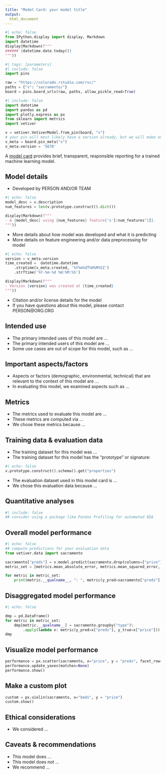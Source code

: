 ```yaml
---
title: "Model Card: your model title"
output:
  html_document
---
```


```python
#| echo: false
from IPython.display import display, Markdown
import datetime
display(Markdown(f"""
###### {datetime.date.today()}
"""))
```

```python
#| tags: [parameters]
#| include: false
import pins

raw = "https://colorado.rstudio.com/rsc/"
paths = {"v": "sacramento/"}
board = pins.board_urls(raw, paths, allow_pickle_read=True)
```

```python
#| include: false
import datetime
import pandas as pd
import plotly.express as px
from sklearn import metrics
import vetiver

v = vetiver.VetiverModel.from_pin(board, "v")
# your pin will most likely have a version already, but we will make one here
v_meta = board.pin_meta("v")
v_meta.version = '5678'
```

A [model card](https://doi.org/10.1145/3287560.3287596) provides brief, transparent, responsible reporting for a trained machine learning model.

## Model details

-   Developed by PERSON AND/OR TEAM

```python
#| echo: false
model_desc = v.description
num_features = len(v.prototype.construct().dict())

display(Markdown(f"""
- A {model_desc} using {num_features} feature{'s'[:num_features^1]}.
"""))
```

-   More details about how model was developed and what it is predicting
-   More details on feature engineering and/or data preprocessing for model

```python
#| echo: false
version = v_meta.version
time_created =  datetime.datetime
    .strptime(v_meta.created, '%Y%m%dT%H%M%SZ')
    .strftime('%Y-%m-%d %H:%M:%S')

display(Markdown(f"""
- Version {version} was created at {time_created}
"""))
```

-   Citation and/or license details for the model
-   If you have questions about this model, please contact PERSON\@ORG.ORG

## Intended use

-   The primary intended uses of this model are ...
-   The primary intended users of this model are ...
-   Some use cases are out of scope for this model, such as ...

## Important aspects/factors

-   Aspects or factors (demographic, environmental, technical) that are relevant to the context of this model are ...
-   In evaluating this model, we examined aspects such as ...

## Metrics

-   The metrics used to evaluate this model are ...
-   These metrics are computed via ...
-   We chose these metrics because ...

## Training data & evaluation data

-   The training dataset for this model was ...
-   The training dataset for this model has the "prototype" or signature:

```python
#| echo: false
v.prototype.construct().schema().get("properties")
```

-   The evaluation dataset used in this model card is ...
-   We chose this evaluation data because ...

## Quantitative analyses

::: panel-tabset
```python
#| include: false
## consider using a package like Pandas Profiling for automated EDA

```

## Overall model performance

```python
#| echo: false
## compute predictions for your evaluation data
from vetiver.data import sacramento

sacramento["preds"] = v.model.predict(sacramento.drop(columns=["price"]))
metric_set = [metrics.mean_absolute_error, metrics.mean_squared_error, metrics.r2_score]

for metric in metric_set:
    print(metric.__qualname__, ": ", metric(y_pred=sacramento["preds"], y_true=sacramento["price"]))
```

## Disaggregated model performance

```python
#| echo: false

dmp = pd.DataFrame()
for metric in metric_set:
    dmp[metric.__qualname__] = sacramento.groupby("type")\
        .apply(lambda x: metric(y_pred=x["preds"], y_true=x["price"]))
dmp
```

## Visualize model performance

```python
performance = px.scatter(sacramento, x="price", y = "preds", facet_row="type", trendline="ols")
performance.update_yaxes(matches=None)
performance.show()
```

## Make a custom plot

```python
custom = px.violin(sacramento, x="beds", y = "price")
custom.show()
```
:::

## Ethical considerations

-   We considered ...

## Caveats & recommendations

-   This model does ...
-   This model does not ...
-   We recommend ...
